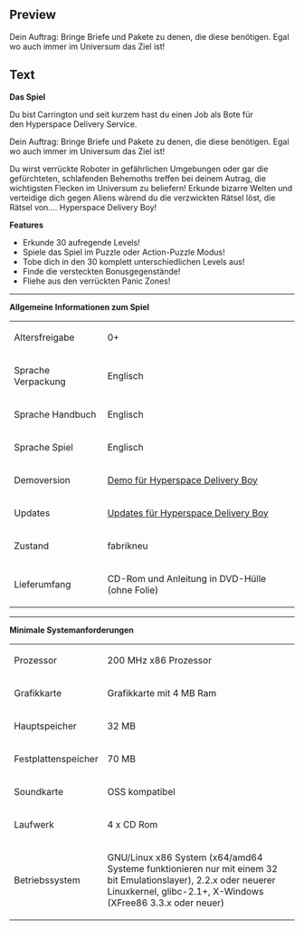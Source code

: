 ==Preview==
<p>Dein Auftrag: Bringe Briefe und Pakete zu denen, die diese ben&ouml;tigen. Egal wo auch immer im Universum das Ziel ist!</p>

==Text==
<p><strong><strong><strong><strong>Das Spiel</strong></strong></strong></strong></p>
<p>Du bist<strong><strong><strong><strong>&nbsp;</strong></strong></strong></strong>Carrington und seit kurzem hast du einen Job als Bote f&uuml;r den&nbsp;Hyperspace Delivery Service.</p>
<p>Dein Auftrag: Bringe Briefe und Pakete zu denen, die diese ben&ouml;tigen. Egal wo auch immer im Universum das Ziel ist!</p>
<p>Du wirst verr&uuml;ckte Roboter in gef&auml;hrlichen Umgebungen oder gar die gef&uuml;rchteten, schlafenden Behemoths treffen bei deinem Autrag, die wichtigsten Flecken im Universum zu beliefern! Erkunde bizarre Welten und verteidige dich gegen Aliens w&auml;rend du die verzwickten R&auml;tsel l&ouml;st, die R&auml;tsel von.... Hyperspace Delivery Boy!</p>
<p><strong>Features</strong></p>
<ul>
<li>Erkunde 30 aufregende Levels!</li>
<li>Spiele das Spiel im Puzzle oder Action-Puzzle Modus!</li>
<li>Tobe dich in den 30 komplett unterschiedlichen Levels aus!</li>
<li>Finde die versteckten Bonusgegenst&auml;nde!</li>
<li>Fliehe aus den verr&uuml;ckten Panic Zones!</li>
</ul>
<ul>
</ul>
<p></p>
<hr />
<p><strong><strong><strong><strong>Allgemeine Informationen zum Spiel</strong></strong></strong><br /></strong></p>
<table border="0">
<tbody>
<tr>
<td>Altersfreigabe<br /></td>
<td>0+</td>
</tr>
<tr>
<td>Sprache Verpackung<br /></td>
<td>Englisch</td>
</tr>
<tr>
<td>Sprache Handbuch<br /></td>
<td>Englisch<br /></td>
</tr>
<tr>
<td>Sprache Spiel<br /></td>
<td>Englisch</td>
</tr>
<tr>
<td>Demoversion</td>
<td><a href="http://demos.fun4tux.ch/hdb/">Demo f&uuml;r Hyperspace Delivery Boy</a></td>
</tr>
<tr>
<td>Updates</td>
<td><a href="http://updates.fun4tux.ch/hdb/">Updates f&uuml;r Hyperspace Delivery Boy</a></td>
</tr>
<tr>
<td>Zustand<br /></td>
<td>fabrikneu</td>
</tr>
<tr>
<td>Lieferumfang<br /></td>
<td>CD-Rom und Anleitung in DVD-H&uuml;lle (ohne Folie)<br /></td>
</tr>
</tbody>
</table>
<p></p>
<hr />
<p><strong><strong><strong><strong>Minimale Systemanforderungen</strong></strong></strong><br /></strong></p>
<table border="0">
<tbody>
<tr>
<td>Prozessor<br /></td>
<td>200 MHz x86 Prozessor<br /></td>
</tr>
<tr>
<td>Grafikkarte<br /></td>
<td>Grafikkarte mit 4 MB Ram<br /></td>
</tr>
<tr>
<td>Hauptspeicher<br /></td>
<td>32 MB</td>
</tr>
<tr>
<td>Festplattenspeicher<br /></td>
<td>70 MB</td>
</tr>
<tr>
<td>Soundkarte<br /></td>
<td>OSS kompatibel<br /></td>
</tr>
<tr>
<td>Laufwerk<br /></td>
<td>4 x CD Rom<br /></td>
</tr>
<tr>
<td>Betriebssystem<br /></td>
<td>
<p>GNU/Linux x86 System (x64/amd64 Systeme funktionieren nur mit einem 32 bit Emulationslayer), 2.2.x oder neuerer Linuxkernel, glibc-2.1+, X-Windows (XFree86 3.3.x oder neuer)</p>
</td>
</tr>
</tbody>
</table>
